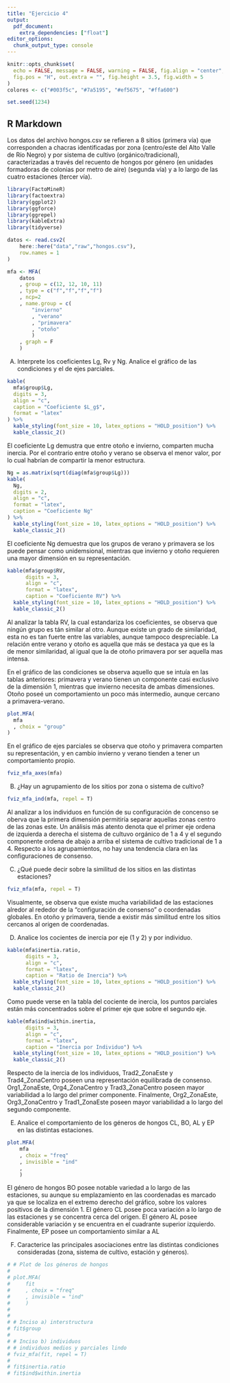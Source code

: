 ```yaml
---
title: "Ejercicio 4"
output: 
  pdf_document:
    extra_dependencies: ["float"]
editor_options: 
  chunk_output_type: console
---
```


```r
knitr::opts_chunk$set(
  echo = FALSE, message = FALSE, warning = FALSE, fig.align = "center",
  fig.pos = "H", out.extra = "", fig.height = 3.5, fig.width = 5
)
colores <- c("#003f5c", "#7a5195", "#ef5675", "#ffa600")

set.seed(1234)

```

## R Markdown

Los datos del archivo hongos.csv se refieren a 8 sitios (primera vía) que 
corresponden a chacras identificadas por zona (centro/este del Alto Valle de 
Río Negro) y por sistema de cultivo (orgánico/tradicional), caracterizadas a 
través del recuento de hongos por género (en unidades formadoras de colonias 
por metro de aire) (segunda vía) y a lo largo de las cuatro estaciones 
(tercer vía).



```r
library(FactoMineR)
library(factoextra)
library(ggplot2)
library(ggforce)
library(ggrepel)
library(kableExtra)
library(tidyverse)
```

```r
datos <- read.csv2(
    here::here("data","raw","hongos.csv"),
    row.names = 1
)
```

```r
mfa <- MFA(
    datos
    , group = c(12, 12, 10, 11)
    , type = c("f","f","f","f")
    , ncp=2
    , name.group = c(
        "invierno"
        , "verano"
        , "primavera"
        , "otoño"
        )
    , graph = F
    )
```



A) Interprete los coeficientes Lg, Rv y Ng. Analice el gráfico de las 
condiciones y el de ejes parciales.


```r

kable(
  mfa$group$Lg,
  digits = 3,
  align = "c",
  caption = "Coeficiente $L_g$",
  format = "latex"
) %>%
  kable_styling(font_size = 10, latex_options = "HOLD_position") %>%
  kable_classic_2()

```

El coeficiente Lg demustra que entre otoño e invierno, comparten mucha inercia. 
Por el contrario entre otoño y verano se observa el menor valor, por lo cual 
habrían de compartir la menor estructura. 

```r
Ng = as.matrix(sqrt(diag(mfa$group$Lg)))
kable(
  Ng,
  digits = 2,
  align = "c",
  format = "latex",
  caption = "Coeficiente Ng"
) %>%
  kable_styling(font_size = 10, latex_options = "HOLD_position") %>%
  kable_classic_2()

```

El coeficiente Ng demuestra que los grupos de verano y primavera se los puede 
pensar como unidemsional, mientras que invierno y otoño requieren una mayor 
dimensión en su representación.


```r

kable(mfa$group$RV,
      digits = 3,
      align = "c",
      format = "latex",
      caption = "Coeficiente RV") %>%
  kable_styling(font_size = 10, latex_options = "HOLD_position") %>%
  kable_classic_2()

```

Al analizar la tabla RV, la cual estandariza los coeficientes, se observa que 
ningún grupo es tán similar al otro. Aunque existe un grado de similaridad, 
esta no es tan fuerte entre las variables, aunque tampoco despreciable. La 
relación entre verano y otoño es aquella que más se destaca ya que es la de 
menor similaridad, al igual que la de otoño primavera por ser aquella mas 
intensa.


En el gráfico de las condiciones se observa aquello que se intuía en las tablas 
anteriores: primavera y verano tienen un componente casi exclusivo de la 
dimensión 1, mientras que invierno necesita de ambas dimensiones. Otoño poseé 
un comportamiento un poco más intermedio, aunque cercano a primavera-verano.

```r
plot.MFA(
  mfa
  , choix = "group"
)
```

En el gráfico de ejes parciales se observa que otoño y primavera comparten su 
representación, y en cambio invierno y verano tienden a tener un comportamiento 
propio.

```r
fviz_mfa_axes(mfa)
```


B) ¿Hay un agrupamiento de los sitios por zona o sistema de cultivo?

```r

fviz_mfa_ind(mfa, repel = T)
```

Al analizar a los individuos en función de su configuración de concenso se 
oberva que la primera dimensión permitiría separar aquellas zonas centro de las 
zonas este. Un análisis más atento denota que el primer eje ordena de izquierda 
a derecha el sistema de cultuvo orgánico de 1 a 4 y el segundo componente ordena
de abajo a arriba el sistema de cultivo tradicional de 1 a 4. Respecto a los
agrupamientos, no hay una tendencia clara en las configuraciones de consenso.


C) ¿Qué puede decir sobre la similitud de los sitios en las distintas estaciones?

```r

fviz_mfa(mfa, repel = T)
```

Visualmente, se observa que existe mucha variabilidad de las estaciones alredor 
al rededor de la "configuración de consenso" o coordenadas globales. En otoño y
primavera, tiende a existir más similitud entre los sitios cercanos al origen de
coordenadas.

D) Analice los cocientes de inercia por eje (1 y 2) y por individuo.

```r
kable(mfa$inertia.ratio,
      digits = 3,
      align = "c",
      format = "latex",
      caption = "Ratio de Inercia") %>%
  kable_styling(font_size = 10, latex_options = "HOLD_position") %>%
  kable_classic_2()
```

Como puede verse en la tabla del cociente de inercia, los puntos parciales están
más concentrados sobre el primer eje que sobre el segundo eje.

```r
kable(mfa$ind$within.inertia,
      digits = 3,
      align = "c",
      format = "latex",
      caption = "Inercia por Individuo") %>%
  kable_styling(font_size = 10, latex_options = "HOLD_position") %>%
  kable_classic_2()
```

Respecto de la inercia de los individuos, Trad2_ZonaEste y Trad4_ZonaCentro poseen una representación equilibrada de consenso. Org1_ZonaEste, Org4_ZonaCentro y Trad3_ZonaCentro poseen mayor variabilidad a lo largo del primer componente. Finalmente, Org2_ZonaEste, Org3_ZonaCentro y Trad1_ZonaEste poseen mayor variabilidad a lo largo del segundo componente.

E) Analice el comportamiento de los géneros de hongos CL, BO, AL y EP en las 
distintas estaciones.

```r
plot.MFA(
    mfa
    , choix = "freq"
    , invisible = "ind"
    , 
    )
```

El género de hongos BO posee notable variedad a lo largo de las estaciones, su 
aunque su emplazamiento en las coordenadas es marcado ya que se localiza en el
extremo derecho del gráfico, sobre los valores  positivos de la dimensión 1. 
El género CL posee poca variación a lo largo de las estaciones y se concentra 
cerca del origen. El género AL posee considerable variación y se encuentra en 
el cuadrante superior izquierdo. Finalmente, EP posee un comportamiento similar 
a AL 


F) Caracterice las principales asociaciones entre las distintas condiciones 
consideradas (zona, sistema de cultivo, estación y géneros).




```r
# # Plot de los géneros de hongos
# 
# plot.MFA(
#     fit
#     , choix = "freq"
#     , invisible = "ind"
#     )
# 
# 
# # Inciso a) interstructura
# fit$group
# 
# # Inciso b) individuos
# # individuos medios y parciales lindo
# fviz_mfa(fit, repel = T)
# 
# fit$inertia.ratio
# fit$ind$within.inertia
```



